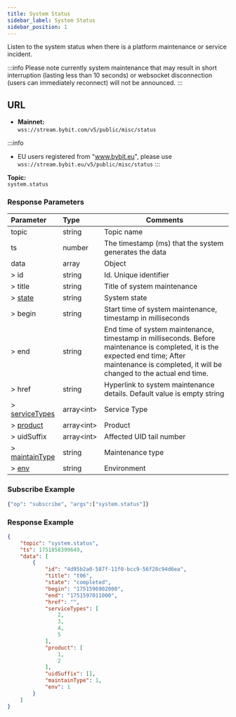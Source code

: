 ```yaml
---
title: System Status
sidebar_label: System Status
sidebar_position: 1
---
```

Listen to the system status when there is a platform maintenance or service incident.

:::info
Please note currently system maintenance that may result in short interruption (lasting less than 10 seconds) or websocket disconnection (users can immediately reconnect) will not be announced.
:::

## URL
- **Mainnet:**<br/>
`wss://stream.bybit.com/v5/public/misc/status`

:::info
* EU users registered from "www.bybit.eu", please use `wss://stream.bybit.eu/v5/public/misc/status`
:::


**Topic:**<br/>
`system.status`

### Response Parameters
| Parameter | Type | Comments|
|:----- |:-----|----- |
|topic |string |Topic name |
|ts |number |The timestamp (ms) that the system generates the data |
|data |array |Object |
|> id |string |Id. Unique identifier |
|> title |string |Title of system maintenance |
|> [state](../../enum#state) |string |System state |
|> begin |string |Start time of system maintenance, timestamp in milliseconds |
|> end |string |End time of system maintenance, timestamp in milliseconds. Before maintenance is completed, it is the expected end time; After maintenance is completed, it will be changed to the actual end time. |
|> href |string |Hyperlink to system maintenance details. Default value is empty string |
|> [serviceTypes](../../enum#servicetypes) |array&lt;int&gt; |Service Type |
|> [product](../../enum#product) |array&lt;int&gt; |Product |
|> uidSuffix|array&lt;int&gt; |Affected UID tail number |
|> [maintainType](../../enum#maintaintype) |string |Maintenance type |
|> [env](../../enum#env) |string |Environment |

### Subscribe Example

```python
{"op": "subscribe", "args":["system.status"]}
```

### Response Example

```json
{
    "topic": "system.status",
    "ts": 1751858399649,
    "data": [
        {
            "id": "4d95b2a0-587f-11f0-bcc9-56f28c94d6ea",
            "title": "t06",
            "state": "completed",
            "begin": "1751596902000",
            "end": "1751597011000",
            "href": "",
            "serviceTypes": [
                2,
                3,
                4,
                5
            ],
            "product": [
                1,
                2
            ],
            "uidSuffix": [],
            "maintainType": 1,
            "env": 1
        }
    ]
}
```

